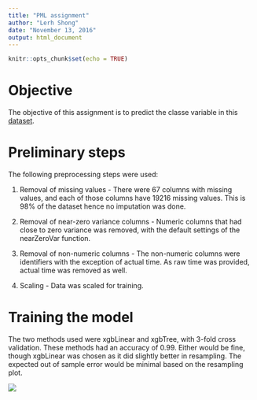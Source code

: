 ---
title: "PML assignment"
author: "Lerh Shong"
date: "November 13, 2016"
output: html_document
---

```{r setup, include=FALSE}
knitr::opts_chunk$set(echo = TRUE)
```

# Objective
The objective of this assignment is to predict the classe variable in this [dataset](http://groupware.les.inf.puc-rio.br/har).

# Preliminary steps
The following preprocessing steps were used:

1. Removal of missing values - 
There were 67 columns with missing values, and each of those columns have 19216 missing values. This is 98%
of the dataset hence no imputation was done.

2. Removal of near-zero variance columns -
Numeric columns that had close to zero variance was removed, with the default settings of the nearZeroVar 
function.

3. Removal of non-numeric columns -
The non-numeric columns were identifiers with the exception of actual time. As raw time was provided, actual time was removed as well.

4. Scaling -
Data was scaled for training.

# Training the model
The two methods used were xgbLinear and xgbTree, with 3-fold cross validation. These methods had an accuracy of 0.99. Either would be fine, though xgbLinear was chosen as it did slightly better in resampling.
The expected out of sample error would be minimal based on the resampling plot.

![](https://github.com/lerhshong/pml/blob/master/Rplot.png)



